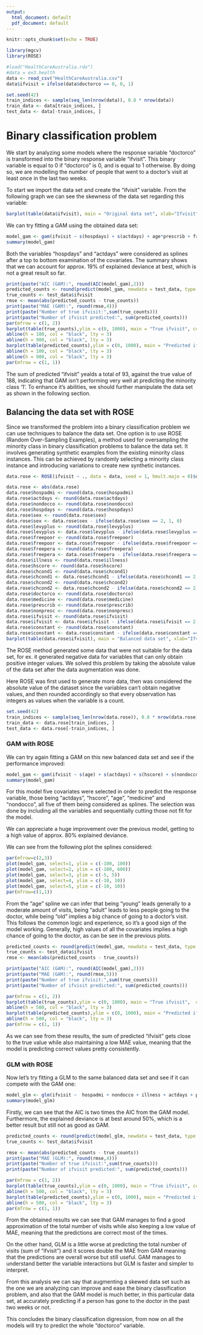 ```yaml
---
output:
  html_document: default
  pdf_document: default
---
```


```r
knitr::opts_chunk$set(echo = TRUE)

library(mgcv)
library(ROSE)

#load("HealthCareAustralia.rda")
#data = ex3.health
data <- read_csv("HealthCareAustralia.csv")
data$ifvisit = ifelse(data$doctorco == 0, 0, 1)

set.seed(42)
train_indices <- sample(seq_len(nrow(data)), 0.8 * nrow(data))
train_data <- data[train_indices, ]
test_data <- data[-train_indices, ]
```

# Binary classification problem

We start by analyzing some models where the response variable "doctorco" is transformed into the binary response variable "ifvisit". This binary variable is equal to 0 if "doctorco" is 0, and is equal to 1 otherwise. By doing so, we are modelling the number of people that went to a doctor's visit at least once in the last two weeks.

To start we import the data set and create the "ifvisit" variable. From the following graph we can see the skewness of the data set regarding this variable:

```r
barplot(table(data$ifvisit), main = "Original data set", xlab="Ifvisit", ylab="Frequency", col="blue")
```

We can try fitting a GAM using the obtained data set:
```r
model_gam <- gam(ifvisit ~ s(hospdays) + s(actdays) + age*prescrib + freepoor + hscore + nonpresc + illness, data = train_data, family = binomial(link = "logit"))
summary(model_gam)
```

Both the variables "hospdays" and "actdays" were considered as splines after a top to bottom examination of the covariates.
The summary shows that we can account for approx. 19% of explained deviance at best, which is not a great result so far.

```r
print(paste("AIC (GAM):", round(AIC(model_gam),2)))
predicted_counts <- round(predict(model_gam, newdata = test_data, type = "response"))
true_counts <- test_data$ifvisit
rmse <- mean(abs(predicted_counts - true_counts))
print(paste("MAE (GAM):", round(rmse,4)))
print(paste("Number of true ifvisit:",sum(true_counts)))
print(paste("Number of ifvisit predicted:", sum(predicted_counts)))
par(mfrow = c(1, 2))
barplot(table(true_counts),ylim = c(0, 1000), main = "True ifvisit", col="green")
abline(h = 100, col = "black", lty = 3)
abline(h = 900, col = "black", lty = 3)
barplot(table(predicted_counts),ylim = c(0, 1000), main = "Predicted ifvisit", col="darkgreen")
abline(h = 100, col = "black", lty = 3)
abline(h = 900, col = "black", lty = 3)
par(mfrow = c(1, 1))
```

The sum of predicted "ifvisit" yealds a total of 93, against the true value of 188, indicating that GAM isn't performing very well at predicting the minority class '1'. To enhance it's abilities, we should further manipulate the data set as shown in the following section.

## Balancing the data set with ROSE

Since we transformed the problem into a binary classification problem we can use techniques to balance the data set. One option is to use ROSE (Random Over-Sampling Examples), a method used for oversampling the minority class in binary classification problems to balance the data set. It involves generating synthetic examples from the existing minority class instances. This can be achieved by randomly selecting a minority class instance and introducing variations to create new synthetic instances.
```r
data.rose <- ROSE(ifvisit ~ ., data = data, seed = 1, hmult.majo = 0)$data
```
```r
data.rose <- abs(data.rose)
data.rose$hospadmi <- round(data.rose$hospadmi)
data.rose$actdays <- round(data.rose$actdays)
data.rose$nondocco <- round(data.rose$nondocco)
data.rose$hospdays <- round(data.rose$hospdays)
data.rose$sex <- round(data.rose$sex)
data.rose$sex <- data.rose$sex - ifelse(data.rose$sex == 2, 1, 0)
data.rose$levyplus <- round(data.rose$levyplus)
data.rose$levyplus <- data.rose$levyplus - ifelse(data.rose$levyplus == 2, 1, 0)
data.rose$freepoor <- round(data.rose$freepoor)
data.rose$freepoor <- data.rose$freepoor - ifelse(data.rose$freepoor == 2, 1, 0)
data.rose$freepera <- round(data.rose$freepera)
data.rose$freepera <- data.rose$freepera - ifelse(data.rose$freepera == 2, 1, 0)
data.rose$illness <- round(data.rose$illness)
data.rose$hscore <- round(data.rose$hscore)
data.rose$chcond1 <- round(data.rose$chcond1)
data.rose$chcond1 <- data.rose$chcond1 - ifelse(data.rose$chcond1 == 2, 1, 0)
data.rose$chcond2 <- round(data.rose$chcond2)
data.rose$chcond2 <- data.rose$chcond2 - ifelse(data.rose$chcond2 == 2, 1, 0)
data.rose$doctorco <- round(data.rose$doctorco)
data.rose$medicine <- round(data.rose$medicine)
data.rose$prescrib <- round(data.rose$prescrib)
data.rose$nonpresc <- round(data.rose$nonpresc)
data.rose$ifvisit <- round(data.rose$ifvisit)
data.rose$ifvisit <- data.rose$ifvisit - ifelse(data.rose$ifvisit == 2, 1, 0)
data.rose$constant <- round(data.rose$constant)
data.rose$constant <- data.rose$constant - ifelse(data.rose$constant == 2, 1, 0)
barplot(table(data.rose$ifvisit), main = "Balanced data set", xlab="Ifvisit", ylab="Frequency", col="pink")
```

The ROSE method generated some data that were not suitable for the data set, for ex. it generated negative data for variables that can only obtain positive integer values. We solved this problem by taking the absolute value of the data set after the data augmentation was done.

Here ROSE was first used to generate more data, then was considered the absolute value of the dataset since the variables can't obtain negative values, and then rounded accordingly so that every observation has integers as values when the variable is a count.

```r
set.seed(42)
train_indices <- sample(seq_len(nrow(data.rose)), 0.8 * nrow(data.rose))
train_data <- data.rose[train_indices, ]
test_data <- data.rose[-train_indices, ]
```

### GAM with ROSE

We can try again fitting a GAM on this new balanced data set and see if the performance improved:
```r
model_gam <- gam(ifvisit ~ s(age) + s(actdays) + s(hscore) + s(nondocco) + s(medicine), data=train_data, family = binomial(link = "logit"))
summary(model_gam)
```

For this model five covariates were selected in order to predict the response variable, those being "actdays", "hscore", "age", "medicine" and "nondocco", all five of them being considered as splines. The selection was done by including all the variables and sequentially cutting those not fit for the model.

We can appreciate a huge improvement over the previous model, getting to a high value of approx. 80% explained deviance.

We can see from the following plot the splines considered:

```r
par(mfrow=c(2,3))
plot(model_gam, select=1, ylim = c(-100, 100))
plot(model_gam, select=2, ylim = c(-100, 600))
plot(model_gam, select=3, ylim = c(-5, 5))
plot(model_gam, select=4, ylim = c(-10, 10))
plot(model_gam, select=5, ylim = c(-10, 10))
par(mfrow=c(1,1))
```

From the "age" spline we can infer that being "young" leads generally to a moderate amount of visits, being "adult" leads to less people going to the doctor, while being "old" implies a big chance of going to a doctor's visit. This follows the common logic and experience, so it's a good sign of the model working.
Generally, high values of all the covariates implies a high chance of going to the doctor, as can be see in the previous plots.


```r
predicted_counts <- round(predict(model_gam, newdata = test_data, type = "response"))
true_counts <- test_data$ifvisit
rmse <- mean(abs(predicted_counts - true_counts))

print(paste("AIC (GAM):", round(AIC(model_gam),2)))
print(paste("MAE (GAM):", round(rmse,5)))
print(paste("Number of true ifvisit:",sum(true_counts)))
print(paste("Number of ifvisit predicted:", sum(predicted_counts)))

par(mfrow = c(1, 2))
barplot(table(true_counts),ylim = c(0, 1000), main = "True ifvisit",  col="red")
abline(h = 500, col = "black", lty = 3)
barplot(table(predicted_counts),ylim = c(0, 1000), main = "Predicted ifvisit", col="orange")
abline(h = 500, col = "black", lty = 3)
par(mfrow = c(1, 1))
```

As we can see from these results, the sum of predicted "ifvisit" gets close to the true value while also maintaining a low MAE value, meaning that the model is predicting correct values pretty consistently.

### GLM with ROSE 

Now let's try fitting a GLM to the same balanced data set and see if it can compete with the GAM one:
```r
model_glm <- glm(ifvisit ~  hospadmi + nondocco + illness + actdays + prescrib + nonpresc, data = train_data, family = binomial)
summary(model_glm)
```

Firstly, we can see that the AIC is two times the AIC from the GAM model. Furthermore, the explained deviance is at best around 50%, which is a better result but still not as good as GAM.
```r
predicted_counts <- round(predict(model_glm, newdata = test_data, type = "response"))
true_counts <- test_data$ifvisit

rmse <- mean(abs(predicted_counts - true_counts))
print(paste("MAE (GLM):", round(rmse,4)))
print(paste("Number of true ifvisit:",sum(true_counts)))
print(paste("Number of ifvisit predicted:", sum(predicted_counts)))

par(mfrow = c(1, 2))
barplot(table(true_counts),ylim = c(0, 1000), main = "True ifvisit", col = "purple")
abline(h = 500, col = "black", lty = 3)
barplot(table(predicted_counts),ylim = c(0, 1000), main = "Predicted ifvisit", col = "magenta")
abline(h = 500, col = "black", lty = 3)
par(mfrow = c(1, 1))
```

From the obtained results we can see that GAM manages to find a good approximation of the total number of visits while also keeping a low value of MAE, meaning that the predictions are correct most of the times.

On the other hand, GLM is a little worse at predicting the total number of visits (sum of "ifvisit") and it scores double the MAE from GAM meaning that the predictions are overall worse but still useful. GAM manages to understand better the variable interactions but GLM is faster and simpler to interpret.

From this analysis we can say that augmenting a skewed data set such as the one we are analyzing can improve and ease the binary classification problem, and also that the GAM model is much better, in this particular data set, at accurately predicting if a person has gone to the doctor in the past two weeks or not.

This concludes the binary classification digression, from now on all the models will try to predict the whole "doctorco" variable.
